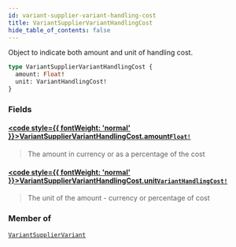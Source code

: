 ```yaml
---
id: variant-supplier-variant-handling-cost
title: VariantSupplierVariantHandlingCost
hide_table_of_contents: false
---
```








Object to indicate both amount and unit of handling cost.

```graphql
type VariantSupplierVariantHandlingCost {
  amount: Float!
  unit: VariantHandlingCost!
}
```


### Fields

#### [<code style={{ fontWeight: 'normal' }}>VariantSupplierVariantHandlingCost.<b>amount</b></code>](#)<Bullet />[`Float!`](/demand/api/graphql-admin/reference/scalars/float) <Badge class="secondary" text="non-null"/> <Badge class="secondary" text="scalar"/>
> The amount in currency or as a percentage of the cost
> 

#### [<code style={{ fontWeight: 'normal' }}>VariantSupplierVariantHandlingCost.<b>unit</b></code>](#)<Bullet />[`VariantHandlingCost!`](/demand/api/graphql-admin/reference/enums/variant-handling-cost) <Badge class="secondary" text="non-null"/> <Badge class="secondary" text="enum"/>
> The unit of the amount - currency or percentage of cost
> 



### Member of

[`VariantSupplierVariant`](/demand/api/graphql-admin/reference/objects/variant-supplier-variant)  <Badge class="secondary" text="object"/>



